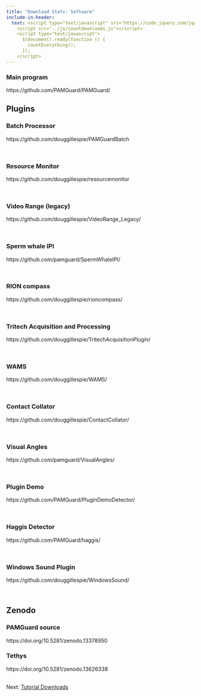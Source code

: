 ```yaml
---
title: "Download Stats: Software"
include-in-header: 
  text: <script type="text/javascript" src="https://code.jquery.com/jquery-1.7.1.min.js"></script>
    <script src="../js/countdownloads.js"></script>
    <script type="text/javascript">
      $(document).ready(function () {
        countEverything();
      });
    </script>
---
```


```{=html}
<style>
table, th, td { 
/*  width: 100%;*/
  border: 1px solid; 
  padding-left: 10px;
  padding-right: 10px;
}
</style>
```

<h3>Main program</h3>

::: pgdownload
https://github.com/PAMGuard/PAMGuard/
:::

<h2>Plugins</h2>

<h3>Batch Processor</h3>

::: pgdownload
https://github.com/douggillespie/PAMGuardBatch
:::

<br>

<h3>Resource Monitor</h3>

::: pgdownload
https://github.com/douggillespie/resourcemonitor
:::

<br>

<h3>Video Range (legacy)</h3>

::: pgdownload
https://github.com/douggillespie/VideoRange_Legacy/
:::

<br>

<h3>Sperm whale IPI</h3>

::: pgdownload
https://github.com/pamguard/SpermWhaleIPI/
:::

<br>

<h3>RION compass</h3>

::: pgdownload
https://github.com/douggillespie/rioncompass/
:::

<br>

<h3>Tritech Acquisition and Processing</h3>

::: pgdownload
https://github.com/douggillespie/TritechAcquisitionPlugin/
:::

<br>

<h3>WAMS</h3>

::: pgdownload
https://github.com/douggillespie/WAMS/
:::

<br>

<h3>Contact Collator</h3>

::: pgdownload
https://github.com/douggillespie/ContactCollator/
:::

<br>

<h3>Visual Angles</h3>

::: pgdownload
https://github.com/pamguard/VisualAngles/
:::

<br>

<h3>Plugin Demo</h3>

::: pgdownload
https://github.com/PAMGuard/PluginDemoDetector/
:::

<br>

<h3>Haggis Detector</h3>

::: pgdownload
https://github.com/PAMGuard/haggis/
:::

<br>


<h3>Windows Sound Plugin</h3>

::: pgdownload
https://github.com/douggillespie/WindowsSound/
:::

<br>

<h2>Zenodo</h2>

<h3>PAMGuard source</h3>

::: pgdownload
https://doi.org/10.5281/zenodo.13378950
:::

<h3>Tethys</h3>

::: pgdownload
https://doi.org/10.5281/zenodo.13626338
:::

<br> Next: [Tutorial Downloads](tutorialstats.qmd)
